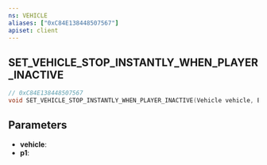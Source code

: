 ```yaml
---
ns: VEHICLE
aliases: ["0xC84E138448507567"]
apiset: client
---
```

## SET_VEHICLE_STOP_INSTANTLY_WHEN_PLAYER_INACTIVE

```c
// 0xC84E138448507567
void SET_VEHICLE_STOP_INSTANTLY_WHEN_PLAYER_INACTIVE(Vehicle vehicle, BOOL p1);
```


## Parameters
* **vehicle**:
* **p1**: